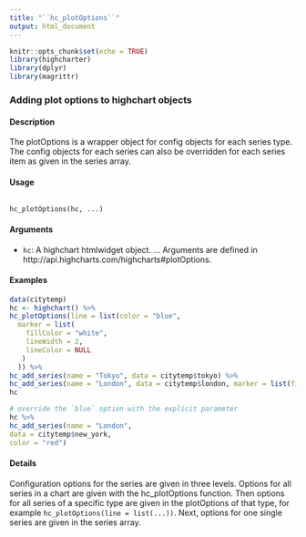 ```yaml
---
title: "``hc_plotOptions``"
output: html_document
---
```


```r
knitr::opts_chunk$set(echo = TRUE)
library(highcharter)
library(dplyr)
library(magrittr)
```

### Adding plot options to highchart objects

#### Description 

The plotOptions is a wrapper object for config objects for each series type. The config objects for
each series can also be overridden for each series item as given in the series array.

#### Usage
<pre><code>
hc_plotOptions(hc, ...)
</code></pre>

#### Arguments 

* ``hc ``: A highchart htmlwidget object.
... Arguments are defined in http://api.highcharts.com/highcharts#plotOptions.


#### Examples
```r
data(citytemp)
hc <- highchart() %>%
hc_plotOptions(line = list(color = "blue",
  marker = list(
    fillColor = "white",
    lineWidth = 2,
    lineColor = NULL
   )
  )) %>%
hc_add_series(name = "Tokyo", data = citytemp$tokyo) %>%
hc_add_series(name = "London", data = citytemp$london, marker = list(fillColor = "black"))
hc
```
```r
# override the `blue` option with the explicit parameter
hc %>%
hc_add_series(name = "London",
data = citytemp$new_york,
color = "red")
```

####  Details

Configuration options for the series are given in three levels. Options for all series in a chart are
given with the hc_plotOptions function. Then options for all series of a specific type are given
in the plotOptions of that type, for example ``hc_plotOptions(line = list(...))``. Next, options
for one single series are given in the series array.
